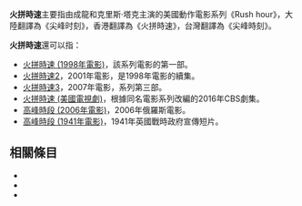 {{noteTA
|G1=Show
|2=zh-hans:克里斯·塔克; zh-hk:基斯·德加; zh-tw:克里斯·塔克;
|3=zh-hans:詹姆斯·卡特; zh-hk:占士·卡特;zh-tw:詹姆斯·卡特;
}}
{{wiktionary|rush hour}}

'''火拼時速'''主要指由成龍和克里斯·塔克主演的美國動作電影系列《Rush hour》，大陸翻譯為《尖峰时刻》，香港翻譯為《火拼時速》，台灣翻譯為《尖峰時刻》。

'''火拼時速'''還可以指：
*[[火拼時速_(1998年電影)|火拼時速 (1998年電影)]]，該系列電影的第一部。
*[[火拼時速2|火拼時速2]]，2001年電影，是1998年電影的續集。
*[[火拼時速3|火拼時速3]]，2007年電影，系列第三部。
*[[火拼時速_(美國電視劇)|火拼時速 (美國電視劇)]]，根據同名電影系列改編的2016年CBS劇集。
*[[高峰時段_(2006年電影)|高峰時段 (2006年電影)]]，2006年俄羅斯電影。
*[[高峰時段_(1941年電影)|高峰時段 (1941年電影)]]，1941年英國戰時政府宣傳短片。

== 相關條目 ==
*{{lookfrom|火拼時速}}
*{{lookfrom|尖峰时刻}}
*{{lookfrom|尖峰時刻}}

{{disambig|Cat=四字消歧義}}